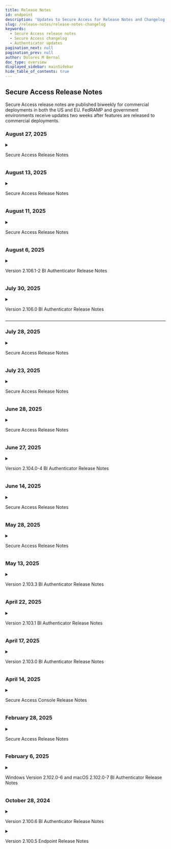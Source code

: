 ```yaml
---
title: Release Notes
id: endpoint
description: 'Updates to Secure Access for Release Notes and Changelog'
slug: /release-notes/release-notes-changelog
keywords:
  - Secure Access release notes
  - Secure Access changelog
  - Authenticator updates
pagination_next: null
pagination_prev: null
author: Dolores M Bernal
doc_type: overview
displayed_sidebar: mainSidebar
hide_table_of_contents: true
---
```


## Secure Access Release Notes

Secure Access release notes are published biweekly for commercial deployments in both the US and EU. FedRAMP and government environments receive updates two weeks after features are released to commercial deployments.

### August 27, 2025

<details>
  <summary><p>Secure Access Release Notes</p></summary>


## What's New

#### Realm Management
Realms created in the Secure Access console for Secure Work and Secure Customer can now be edited or deleted.
<br/>

#### Shortened SAML URLs for Cisco Compatibility  

We’ve added a new option to generate shortened SAML URLs to support Cisco products that enforce a 128-character limit on entity IDs and URLs.
<br/>
      - Admins can now enable a toggle to generate shorter **SP-initiated URLs** and **Issuer URLs**.  
      - This resolves configuration issues when setting up SAML apps for **Cisco VPN** and **WebEx Admin Portal**.  
<br/>
With this improvement, you can configure SAML applications for Cisco firewalls and services without hitting the 128-character restriction.  



<br/>
## Bug Fixes

#### Authenticator Download Links (FedRamp)
- Fixed incorrect download links for the Beyond Identity Authenticator during Secure Access setup in government environments. This change is not needed for commercial environments.
<br/>
#### Policy Editor Action Icon
- Fixed a CSS issue where the Action icon was hidden for policy rules with long descriptions, preventing edits or copies.
<br/>
#### Integration Field Validation
- Added character limits for integration names and descriptions to improve security.
<br/>
#### Realm Updates Visibility
- Fixed an issue where realm updates (create, rename, delete) were not immediately reflected in the console. Changes now appear without requiring a page refresh. **Note**: Multi-realm support for Secure Work realms in Secure Access remains limited.
<br/>
#### OIDC Discovery Endpoint
- Corrected an issue where OIDC applications displayed the wrong discovery endpoint URL.
<br/>
#### Integration Input Validation
- Expanded client-side input validation on integration forms for a more consistent user experience.
<br/>
#### Event Log Noise Reduction
- Removed unnecessary "User Authentication – UNAUTHORIZED" events that contained no meaningful details, reducing noise in admin event logs.


<br/>

<br/>
</details>

### August 13, 2025

<details>
  <summary><p>Secure Access Release Notes</p></summary>

## Hot Fix Release 

### Session Termination on Role Permission Changes

Secure Access console sessions are now automatically terminated if a user’s role permissions are downgraded or if the account is suspended. Actions that can trigger session termination include:  <br/>
<br/>
  - Removing a user, or a group the user belongs to, from a role  
  - Removing permission scopes from a role the user is assigned to directly or through a group  
  - Deleting a role the user is assigned to directly or through a group  <br/>
<br/>
When a session is terminated due to a role permission change, the console will redirect to the login screen with a message indicating that the logout was caused by updated role permissions. Users who have not been suspended can log back in immediately, and their new session will reflect the updated role permissions.



<br/>

<br/>
</details>


### August 11, 2025

<details>
  <summary><p>Secure Access Release Notes</p></summary>

## What's New

**New Beyond Identity Logo**  
Beyond Identity unveiled a refreshed logo design on August 11 as part of our company rebrand. Customers will see the updated logo across the RealityCheck, Secure Work, and Secure Access platforms, as well as on both documentation portals. This update is visual only and does not impact platform functionality or user workflows. We’re excited to share this next chapter of our brand with you.
<br/>

![Logo](../images/beyond-identity-logo-2025-sa.png)


<br/>

<br/>
</details>

### August 6, 2025

<details>
  <summary><p>Version 2.106.1-2 BI Authenticator Release Notes</p></summary>

Beyond Identity began deploying its Platform Authenticator **v2.106.1-2** on August 6, 2025. This release includes an enhancement.

## Enhancements

| OPERATING SYSTEM | DESCRIPTION |
| ---------------- | ------- |
| Windows | **Windows Platform Authenticator 2.106.1-2 Hot Fix Release**<br /><br />The 2.106.1-2 release of the Windows Platform Authenticator is identical to version 2.106.0 (originally released on July 30, 2025). We are issuing a new build because version 2.106.0 was removed from our website on August 5, 2025, after being incorrectly flagged as a false positive by Microsoft Defender.<br /><br />Since Microsoft Defender SmartScreen rule updates can take several hours to propagate, we chose to release a new build (2.106.1-2) rather than re-publish the flagged 2.106.0. |

<br/>

<br/>
</details>


### July 30, 2025

<details>
  <summary><p>Version 2.106.0 BI Authenticator Release Notes</p></summary>
  
    Beyond Identity began deploying its Platform Authenticator v2.106.0 on July 30, 2025. This release includes enhancements and bug fixes.

    <br/>

<h3>Enhancements</h3>
<br/>


| Operating System | Feature |
|------------------|---------|
| Windows, macOS, Android, iOS | **Faster Onboarding for Users with Registration Codes**<br />We removed an extra step during onboarding for users registering a Secure Access and Secure Work credential. Previously, users with a 9-digit registration code were required to click an additional button to enter the code. This step has been eliminated to streamline the process. |
| Windows | **Updated Windows Desktop Login Process** - *Not available for Secure Access* <br />We’ve improved the fingerprint enrollment experience for Windows Desktop Login to better align with Windows Hello requirements. The updated flow now intelligently adapts based on your system setup. For example, whether Windows Hello is enabled, if a PIN has been created, or if a fingerprint reader is available. We’ve also made it easier to access the fingerprint enrollment option within your passkey settings.|

<br/>

<h3>Bug Fixes</h3>
<br/>

| Operating System | Fix |
|------------------|-----|
| **Windows** | **Authentication Hang at Startup Resolved**<br />We've fixed an issue that could cause the Windows Platform Authenticator to freeze if launched right after system startup. |
| **Windows** | **WebViewHelper Resource Usage Optimized**<br />We've resolved an issue where multiple instances of WebViewHelper could run at the same time, unnecessarily consuming system resources. The update improves system performance and stability during authentication. |
| **Windows** | **Authentication Stability Improved**<br />We addressed a rare timing issue that could cause authentication to fail when the same request was processed by multiple components. This fix improves reliability and reduces the chance of unexpected failures during authentication. |
| **Android, iOS** | **Roaming QR Code Scanning Fixed**<br />We've resolved an issue that was preventing the app from recognizing and responding to Roaming QR codes. You can now scan these QR codes directly within the app’s camera screen, and it will correctly open the browser to continue the authentication flow, making sign-ins smoother and more reliable. |
| **Android** | **Android App Crash Message**<br />Resolved a race condition that could cause the Login Service to crash in the background on Android 12+ devices. Although the service would recover automatically, the operating system reported it as a crash and displayed a pop-up notification to users. |
| **Windows, macOS, Android, iOS, Linux** | **Redundant Passkeys**<br />Resolved an issue where re-importing the same credential on a device could result in multiple redundant passkeys appearing in the Admin Console. The system now deletes the duplicate from the cloud to ensure the number of credentials remains consistent between the device and the cloud. |



</details>

---

### July 28, 2025

<details>
  <summary><p>Secure Access Release Notes</p></summary>

  <h4>Changes</h4>

- #### Authentication URL During Log In

  A new box displaying an authentication URL within the standard Secure Access login dialog has been removed. While the dialog window itself remains part of the normal login flow, the section removed allowed users to copy and paste the URL into their browser to complete authentication. However, we’ve temporarily removed this feature to ensure a more seamless and fully supported login experience.

<br/>

</details>

### July 23, 2025

<details>
  <summary><p>Secure Access Release Notes</p></summary>
  
    Here’s a summary of the latest features and improvements to the Beyond Identity Secure Access platform.

    <br/>

<h3>What's New</h3>
<br/>

- #### Secure Access Roaming Authentication (Early Access)

    End users can now authenticate securely on devices that don’t have their passkey installed. This is ideal for shared workstations, kiosks, or virtual desktops, and provides a fast, phishing-resistant way to log in when a primary device is unavailable, broken, or lost. [More details in our user documentation](https://docs.beyondidentity.com/docs/authentication-experience/roaming-authentication).

---

<h3>Bug Fixes</h3>

- #### "Create Magic Link" Scope is Now Non-sensitive

  The `magic-links:create` scope is no longer classified as sensitive. For customers using the custom roles feature, this means you no longer need to include all scopes when assigning a role that includes this scope.

<br/>
- #### Documentation Link for Creating Identities

  The **Getting Started** link for creating identities now directs to the correct page in the documentation.

  <br/>
  <br/>

</details>


### June 28, 2025

<details>
  <summary><p>Secure Access Release Notes</p></summary>
  
    Here’s a summary of the latest features and improvements to the Beyond Identity Secure Access platform.

    <br/>

<h3>What's New</h3>
<br/>


#### New Directory UI Features (**Early Access**)
We're introducing exciting new features in the **Directory** section of the platform. These features are currently in **Early Access**. If you'd like to try them out, contact Support.

<br/>

  - #### New Enrollment Summary Section
    A new **Enrollment Summary** now appears at the top of the **Identities** section, offering a quick snapshot of your directory. It displays key metrics such as the total number of identities, those enrolled or not enrolled, pending and failed invite attempts, and more.

      ![ReleaseNotes](../images/new-identities-summary.png)
<br/>

  - #### Batch Enrollment Feature
    Administrators can now onboard multiple users with a new **bulk enrollment** feature. This update simplifies enrollments by enabling administrators to send up to **200 invitation emails** at a time to multiple users.

    [View user documentation](https://docs.beyondidentity.com/docs/directory/manage-users/add-users#enrolling-multiple-identities-bulk-enrollment)

<br/>

  - #### Batch Identities Deletion Feature
    Administrators can now delete multiple identities at once with a new **bulk deletion** feature.

    [View user documentation](https://docs.beyondidentity.com/docs/directory/manage-users/delete-users#deleting-multiple-identities-in-bulk)

<br/>

#### Multi-Realm Management Now Available (**Early Access**)
The new multi-realm feature allows administrators to manage Secure Work and Secure Customer identity directories within a single tenant, making it seamless to handle both employee and customer authentication workflows.

    View user documentation:  
    - [Secure Work Realms](https://docs.beyondidentity.com/docs/directory/realms/)  
    - [Secure Customer Realms](https://docs.beyondidentity.com/docs/directory/realms/customer-realms)

<br/>

#### Granular Role Permission Customization (**Early Access**)
    
  Administrators can now create and assign custom roles with granular, least-privilege permissions in the Secure Access Console. Admins can define exactly which actions each role can perform, such as allowing help desk staff to reset credentials or enabling application owners to manage app assignments. This feature minimizes the number of high-privilege accounts, reduces the attack surface, insider risk, and helps meet access control requirements for standards like SOC 2, ISO 27001, HIPAA, and FedRAMP.

     [View user documentation](https://docs.beyondidentity.com/docs/directory/roles#customize-role-permissions)

---

<h3>Bug Fixes</h3>

- <h4> Eliminated Duplicate `USER_AUTHENTICATION` Events on Timeout </h4>
  Timeout scenarios no longer trigger multiple `USER_AUTHENTICATION` events. Events are now reliably emitted once per authentication attempt, improving log accuracy.

<br/>

- #### Corrected Invalid `UNAUTHORIZED` Authentication Events
  Resolved an issue where failed authentications could produce empty or invalid `USER_AUTHENTICATION - UNAUTHORIZED` events. These events now consistently contain the correct information for auditing and troubleshooting.

<br/>

- #### Firefox Private Browsing Login Issue
  Resolved an issue preventing logins in Firefox Private Browsing mode after configuring Okta as an identity provider (IdP). Authentication payload handling has been improved to ensure reliable login experiences.

  <br/>
  <br/>

</details>




### June 27, 2025

<details>
  <summary><p>Version 2.104.0-4 BI Authenticator Release Notes</p></summary>


<p>Beyond Identity began deploying its Platform Authenticator v2.104.0-4 on June 27, 2025. This release includes one new feature and a bug fix.</p>

  <br/>

  <h4>What's New</h4>

| **Operating System** | **Feature**                         |
|----------------------|--------------------------------------|
| Windows, macOS       | Customizable Authentication Prompts |

IT administrators can now customize the informational text displayed during authentication/verification prompts on Windows and macOS desktop devices. This enhancement gives organizations the flexibility to deliver clear, context-specific guidance during the authentication process. Administrators can use the BIConfigure tool to set, retrieve, or clear this custom text, helping align prompts with internal policies, minimize user confusion, and support compliance initiatives. [Learn how to configure authentication prompts](https://support.beyondidentity.com/hc/en-us/articles/31824092042775-Configurable-User-Verification-Dialog)

<br/>

  <h4>Bug Fixes</h4>


| **Operating System** | **Fix**                          |
|----------------------|----------------------------------|
| Windows              | Authentication Stability Improved |

We addressed a rare timing issue that could cause authentication to fail when the same request was processed by multiple components. This fix improves reliability and reduces the chance of unexpected failures during authentication.




</details>

### June 14, 2025

<details>
<summary><p>Secure Access Release Notes</p></summary>

    Here’s a summary of the latest updates and improvements to the Beyond Identity Secure Access platform to enhance your experience and security.


## Enhancements

### Console Session Behavior

- **Improved Re-Login Experience After Timeout**  
  Refined the re-login flow in the Secure Access Console for a smoother, more intuitive user experience after session timeout or logout.


- **Improved Partner Branding Stability**  
  Partner logo assets are now self-hosted in the Secure Access Console, improving branding reliability and load performance.

---

## Bug Fixes

- **Unexpected Logouts During Active Sessions**  
  Fixed an issue causing active users to be logged out unexpectedly from the Secure Access Console.

- **Region Toggle Now Works Correctly in EU**  
  Resolved a problem where the region toggle displayed incorrect information and produced invalid links in the EU Virtual Data Center (VDC). The toggle now accurately reflects the active region.

- **Repeated Logout After “Resume Activity” Prompt**  
  Fixed a bug where users were logged out even after choosing “Resume Activity” during session timeout warnings. Session timers now reset correctly with each interaction.

</details>


### May 28, 2025

<details>
  <summary><p>Secure Access Release Notes</p></summary>

    Here’s a summary of the latest updates and improvements to the Beyond Identity Secure Access platform to enhance your experience and security.
  ## What's New

  ### Inactivity Timeout for Enhanced Security

  To help keep your data secure, the Secure Access Console now automatically logs users out after 15 minutes of inactivity. If your session times out, simply log in again to continue where you left off.

  [Learn more about session behavior](https://docs.beyondidentity.com/docs/resources/platform-information/session-behavior)

  ---

  ### Kandji + Beyond Identity Integration

  The Beyond Identity Mac Platform Authenticator (PA) is now integrated into Kandji's Auto App Collections, enabling fully automated deployment and updates via the Kandji MDM platform. This eliminates the need for IT admins to manually download and re-upload the latest version of the Mac PA, streamlining operations with zero-touch updates. By selecting options like "Continuously Enforce" and "Automatically enforce new updates," you can ensure your macOS devices will always have the latest, most secure version of the Beyond Identity Authenticator.

  [Learn more](https://docs.beyondidentity.com/docs/tools/integrations/kandji)

  ---

  ## Enhancements

  ### BI Authenticator Updates: iOS v2.103.3 (Released May 13)

  #### Streamlined Navigation After Authentication on iOS

  We've improved the post-authentication experience in our iOS app to make navigation smoother and more intuitive. After completing authentication, users are now guided back to the previous screen more seamlessly, reducing friction and improving overall usability. This enhancement is part of our ongoing effort to deliver a more polished and user-friendly experience on key mobile platforms.
</details>




### May 13, 2025

<details>
  <summary><p>Version 2.103.3 BI Authenticator Release Notes</p></summary>
  <p><ul>
  <h4>Changes</h4>
    <li>**iOS**<ul><li>Navigating back to the previous app after authentication is now visually clearer, thanks to updated graphics.</li></ul></li>
  </ul></p>
</details>

### April 22, 2025

<details>
  <summary><p>Version 2.103.1 BI Authenticator Release Notes</p></summary>
  <p><ul>
  <h4>Fixed</h4>
    <li>**Android:** Resolved an issue where some users could not register a passkey via any method, including email registration link, 9-digit code, or credential extension. Users affected by this issue could also not authenticate with existing passkeys.</li>
  </ul></p>
</details>

### April 17, 2025

<details>
  <summary><p>Version 2.103.0 BI Authenticator Release Notes</p></summary>
  <p><ul>
  <h4>Changes</h4>
    <li>Changes to Secure Work Passkey Extension flow - <a href="https://support.beyondidentity.com/hc/en-us/articles/31483181610007-Version-2-103-0-Endpoint-Release-Notes">Documentation</a> </li>
    <li>Passkey Extension for Secure Access - <a href="/docs/end-user-guides/self-enrollment">Documentation</a> </li>
    <li>**iOS & Android**<ul><li>Default the initial screen to the listing of all user passkeys, rather than the 1st passkey.</li></ul></li>
  <br/>
  <h4>Fixed</h4>
    <li>**macOS**<ul><li>Fixed a minor issue where a long username would cause the Tenant name to be clipped on the user passkey.</li></ul></li>
    <li>**Windows**<ul><li>Fixed an issue where Domain Connector 2.102.6 would not start.</li></ul></li>
    <ul>
      <li>Changed default locations and settings to better align with Windows best practices.</li>
      <li>Settings.ini file moved to **C:\ProgramData\BeyondIdentity\domain_connector.ini**</li>
      <li>The default log folder moved to **C:\ProgramData\BeyondIdentity\logs\domainConnector**</li>
      <li>The **multiDC** configuration value now defaults to yes</li>
    </ul>
  </ul></p>
</details>

### April 14, 2025

<details>
  <summary><p>Secure Access Console Release Notes</p></summary>
  <p><ul>
    <h4>New event type: Fetch Data From Integration</h4>
      <li>We are now publishing a new debug capability for integrations that improves event transparency and accountability in the Beyond Identity Console.</li>
      <li>The new event type, FETCH_DATA_FROM_INTEGRATION, provides information when an attempt to retrieve data from your integrations fails.</li>
      <li>Beyond Identity will retry the connection to your integration approximately once per 15 minutes. Each time the attempt to fetch data from the integration fails, you will see the new event in your Activity log.</li>
      <li>After the connection to the integration is restored, we will send one FETCH_DATA_FROM_INTEGRATION event with a Success outcome to confirm that the connection has been reestablished. Future successful data retrievals will not send more events.</li>
      <li>You can filter these events from your view in the Activity log.</li>
      <li>You can view these events for each integration on the new Logs tab in the Integrations panel:</li>
      ![Logs View](../images/crowdstrike-log.png)
  </ul></p>
</details>

### February 28, 2025

<details>
  <summary><p>Secure Access Release Notes</p></summary>
### Console
**v1.55**
- Added support for bulk email enrollment from the Identities page
  - This functionality is available on request. Contact your Beyond Identity support representative for more information.<br></br>
  ![Bulk enrollment](../images/bulk-enrollment.png)
<br></br>
**v1.56**
- Fixed a bug where Administrators and Users login to the Beyond Identity Console navigated users to the incorrect login screen if the `?tenant={TENANT_NAME}` query parameter was present in the URL
<br></br>
**v1.59**
- Added Groups as an optional attribute statement value source
  - When creating a new application with Generic SAML, the dropdown field for Beyond Identity Attribute Name now includes `Groups`. This functionality enables bulk assignment for Groups. Both the Beyond Identity Console and the API support this.<br></br>
  ![Attribute statements](../images/attribute-statements.png)

<br></br>
### Bug fixes

- Improved dashboard performance
- Fixed an API token error with the Okta | Beyond Identity integration which prevented `byndRegistered` custom attribute in Okta from being updated successfully upon end user enrollment in Beyond Identity
- Fixed an issue with SCIM-created Groups not being visible in the Application Assignment page
- Resolved an issue with policy attributes evaluating to undefined in the policy activity log
- Improved CrowdStrike policy evaluation accuracy for temporary API return errors that prevented successful user logins
- Fixed a bug with policy activity log displaying the incorrect status of CrowdStrike Device Found attribute

</details>

### February 6, 2025

<details>
  <summary><p>Windows Version 2.102.0-6 and macOS 2.102.0-7 BI Authenticator Release Notes</p></summary>
  <p><ul>
  <h4>New</h4>
    <b>Platform Authenticator Proxy</b>
    <br></br>
    Beyond Identity is in the process of adding official proxy support to the Platform Authenticator on the macOS and Windows platforms. This is the first release to preview this functionality.
    <br></br>
    To minimize the chance of any change in behavior for existing users of Beyond Identity, this feature is not active by default. However, during the preview phase of this feature, the end user of the Platform Authenticator can enable this functionality.  The list below details what happens when this feature is enabled.
    <br></br>
    In a future release, this feature defaults to an enabled state.  We recommend any current users of Beyond Identity to turn on the feature with an administrator and to attempt an authentication as normal. With this feature enabled and authentication working as expected, no future change is required on your configuration.
    <br></br>
    View the <a href="/docs/end-user-guides/proxy-end-user">Proxy End User Guide</a> for more information.

  </ul></p>
</details>

### October 28, 2024

<details>
  <summary><p>Version 2.100.6 BI Authenticator Release Notes</p></summary>
  <p><ul>
  <h4>Fixed</h4>
    <li>Windows - Additional functionality bugs resolved</li>
  </ul></p>
</details>

<details>
  <summary><p>Version 2.100.5 Endpoint Release Notes</p></summary>
  <p><ul>
  <h4>Fixed</h4>
    <li>macOS - Fixed MDM detection on iOS when enabling Safari extension</li>
    <li>General - Resolved functionality bugs</li>
  </ul></p>
</details>
